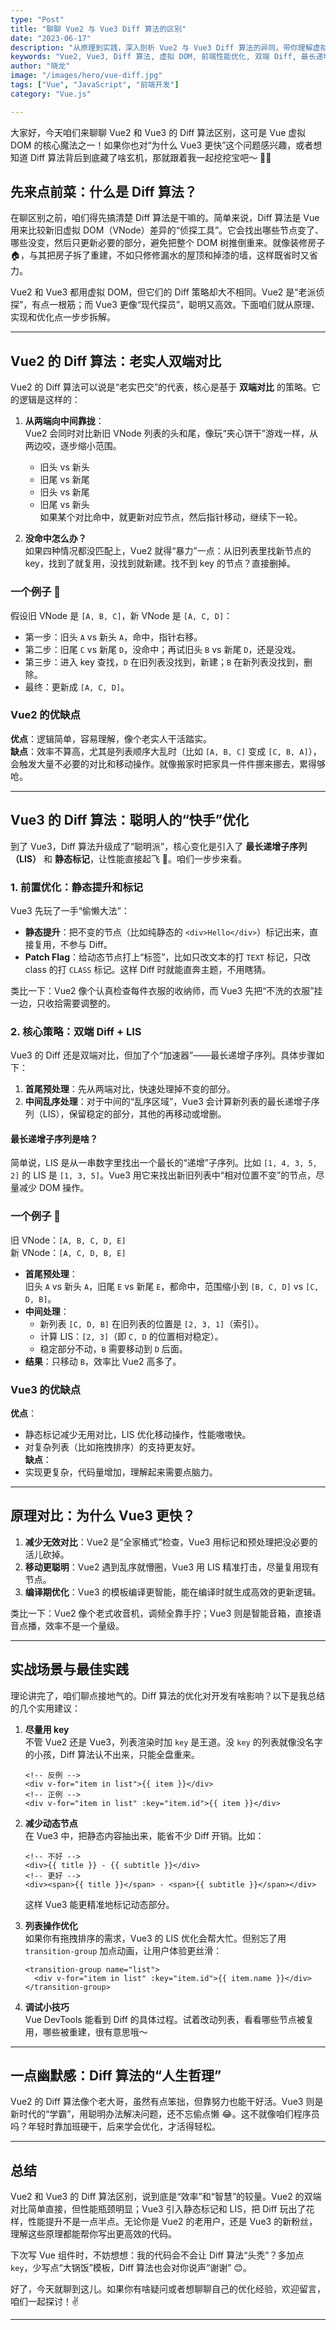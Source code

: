 ```yaml
---
type: "Post"
title: "聊聊 Vue2 与 Vue3 Diff 算法的区别"
date: "2023-06-17"
description: "从原理到实践，深入剖析 Vue2 与 Vue3 Diff 算法的异同，带你理解虚拟 DOM 背后的魔法。"
keywords: "Vue2, Vue3, Diff 算法, 虚拟 DOM, 前端性能优化, 双端 Diff, 最长递增子序列"
author: "晓龙"
image: "/images/hero/vue-diff.jpg"
tags: ["Vue", "JavaScript", "前端开发"]
category: "Vue.js"

---
```


大家好，今天咱们来聊聊 Vue2 和 Vue3 的 Diff 算法区别，这可是 Vue 虚拟 DOM 的核心魔法之一！如果你也对“为什么 Vue3 更快”这个问题感兴趣，或者想知道 Diff 算法背后到底藏了啥玄机，那就跟着我一起挖挖宝吧～ 🕵️‍♂️

## 先来点前菜：什么是 Diff 算法？

在聊区别之前，咱们得先搞清楚 Diff 算法是干嘛的。简单来说，Diff 算法是 Vue 用来比较新旧虚拟 DOM（VNode）差异的“侦探工具”。它会找出哪些节点变了、哪些没变，然后只更新必要的部分，避免把整个 DOM 树推倒重来。就像装修房子 🏠，与其把房子拆了重建，不如只修修漏水的屋顶和掉漆的墙，这样既省时又省力。

Vue2 和 Vue3 都用虚拟 DOM，但它们的 Diff 策略却大不相同。Vue2 是“老派侦探”，有点一根筋；而 Vue3 更像“现代探员”，聪明又高效。下面咱们就从原理、实现和优化点一步步拆解。

---

## Vue2 的 Diff 算法：老实人双端对比

Vue2 的 Diff 算法可以说是“老实巴交”的代表，核心是基于 **双端对比** 的策略。它的逻辑是这样的：

1. **从两端向中间靠拢**：  
   Vue2 会同时对比新旧 VNode 列表的头和尾，像玩“夹心饼干”游戏一样，从两边咬，逐步缩小范围。  
   - 旧头 vs 新头
   - 旧尾 vs 新尾
   - 旧头 vs 新尾
   - 旧尾 vs 新头  
   如果某个对比命中，就更新对应节点，然后指针移动，继续下一轮。

2. **没命中怎么办？**  
   如果四种情况都没匹配上，Vue2 就得“暴力”一点：从旧列表里找新节点的 key，找到了就复用，没找到就新建。找不到 key 的节点？直接删掉。

### 一个例子 🌰
假设旧 VNode 是 `[A, B, C]`，新 VNode 是 `[A, C, D]`：

- 第一步：旧头 `A` vs 新头 `A`，命中，指针右移。
- 第二步：旧尾 `C` vs 新尾 `D`，没命中；再试旧头 `B` vs 新尾 `D`，还是没戏。
- 第三步：进入 key 查找，`D` 在旧列表没找到，新建；`B` 在新列表没找到，删除。
- 最终：更新成 `[A, C, D]`。

### Vue2 的优缺点
**优点**：逻辑简单，容易理解，像个老实人干活踏实。  
**缺点**：效率不算高，尤其是列表顺序大乱时（比如 `[A, B, C]` 变成 `[C, B, A]`），会触发大量不必要的对比和移动操作。就像搬家时把家具一件件挪来挪去，累得够呛。

---

## Vue3 的 Diff 算法：聪明人的“快手”优化

到了 Vue3，Diff 算法升级成了“聪明派”，核心变化是引入了 **最长递增子序列（LIS）** 和 **静态标记**，让性能直接起飞 🚀。咱们一步步来看。

### 1. 前置优化：静态提升和标记
Vue3 先玩了一手“偷懒大法”：
- **静态提升**：把不变的节点（比如纯静态的 `<div>Hello</div>`）标记出来，直接复用，不参与 Diff。
- **Patch Flag**：给动态节点打上“标签”，比如只改文本的打 `TEXT` 标记，只改 class 的打 `CLASS` 标记。这样 Diff 时就能直奔主题，不用瞎猜。

类比一下：Vue2 像个认真检查每件衣服的收纳师，而 Vue3 先把“不洗的衣服”挂一边，只收拾需要调整的。

### 2. 核心策略：双端 Diff + LIS
Vue3 的 Diff 还是双端对比，但加了个“加速器”——最长递增子序列。具体步骤如下：
1. **首尾预处理**：先从两端对比，快速处理掉不变的部分。
2. **中间乱序处理**：对于中间的“乱序区域”，Vue3 会计算新列表的最长递增子序列（LIS），保留稳定的部分，其他的再移动或增删。

#### 最长递增子序列是啥？
简单说，LIS 是从一串数字里找出一个最长的“递增”子序列。比如 `[1, 4, 3, 5, 2]` 的 LIS 是 `[1, 3, 5]`。Vue3 用它来找出新旧列表中“相对位置不变”的节点，尽量减少 DOM 操作。

### 一个例子 🌰
旧 VNode：`[A, B, C, D, E]`  
新 VNode：`[A, C, D, B, E]`

- **首尾预处理**：  
  旧头 `A` vs 新头 `A`，旧尾 `E` vs 新尾 `E`，都命中，范围缩小到 `[B, C, D]` vs `[C, D, B]`。
- **中间处理**：  
  - 新列表 `[C, D, B]` 在旧列表的位置是 `[2, 3, 1]`（索引）。
  - 计算 LIS：`[2, 3]`（即 `C, D` 的位置相对稳定）。
  - 稳定部分不动，`B` 需要移动到 `D` 后面。
- **结果**：只移动 `B`，效率比 Vue2 高多了。

### Vue3 的优缺点
**优点**：  
- 静态标记减少无用对比，LIS 优化移动操作，性能嗷嗷快。  
- 对复杂列表（比如拖拽排序）的支持更友好。  
**缺点**：  
- 实现更复杂，代码量增加，理解起来需要点脑力。

---

## 原理对比：为什么 Vue3 更快？

1. **减少无效对比**：Vue2 是“全家桶式”检查，Vue3 用标记和预处理把没必要的活儿砍掉。
2. **移动更聪明**：Vue2 遇到乱序就懵圈，Vue3 用 LIS 精准打击，尽量复用现有节点。
3. **编译期优化**：Vue3 的模板编译更智能，能在编译时就生成高效的更新逻辑。

类比一下：Vue2 像个老式收音机，调频全靠手拧；Vue3 则是智能音箱，直接语音点播，效率不是一个量级。

---

## 实战场景与最佳实践

理论讲完了，咱们聊点接地气的。Diff 算法的优化对开发有啥影响？以下是我总结的几个实用建议：

1. **尽量用 key**  
   不管 Vue2 还是 Vue3，列表渲染时加 `key` 是王道。没 `key` 的列表就像没名字的小孩，Diff 算法认不出来，只能全盘重来。  
   ```vue
   <!-- 反例 -->
   <div v-for="item in list">{{ item }}</div>
   <!-- 正例 -->
   <div v-for="item in list" :key="item.id">{{ item }}</div>
   ```

2. **减少动态节点**  
   在 Vue3 中，把静态内容抽出来，能省不少 Diff 开销。比如：
   ```vue
   <!-- 不好 -->
   <div>{{ title }} - {{ subtitle }}</div>
   <!-- 更好 -->
   <div><span>{{ title }}</span> - <span>{{ subtitle }}</span></div>
   ```
   这样 Vue3 能更精准地标记动态部分。

3. **列表操作优化**  
   如果你有拖拽排序的需求，Vue3 的 LIS 优化会帮大忙。但别忘了用 `transition-group` 加点动画，让用户体验更丝滑：
   ```vue
   <transition-group name="list">
     <div v-for="item in list" :key="item.id">{{ item.name }}</div>
   </transition-group>
   ```

4. **调试小技巧**  
   Vue DevTools 能看到 Diff 的具体过程。试着改动列表，看看哪些节点被复用，哪些被重建，很有意思哦～

---

## 一点幽默感：Diff 算法的“人生哲理”

Vue2 的 Diff 算法像个老大哥，虽然有点笨拙，但靠努力也能干好活。Vue3 则是新时代的“学霸”，用聪明办法解决问题，还不忘偷点懒 😂。这不就像咱们程序员吗？年轻时靠加班硬干，后来学会优化，才活得轻松。

---

## 总结

Vue2 和 Vue3 的 Diff 算法区别，说到底是“效率”和“智慧”的较量。Vue2 的双端对比简单直接，但性能瓶颈明显；Vue3 引入静态标记和 LIS，把 Diff 玩出了花样，性能提升不是一点半点。无论你是 Vue2 的老用户，还是 Vue3 的新粉丝，理解这些原理都能帮你写出更高效的代码。

下次写 Vue 组件时，不妨想想：我的代码会不会让 Diff 算法“头秃”？多加点 `key`，少写点“大锅饭”模板，Diff 算法也会对你说声“谢谢” 😊。

好了，今天就聊到这儿。如果你有啥疑问或者想聊聊自己的优化经验，欢迎留言，咱们一起探讨！✌️

---